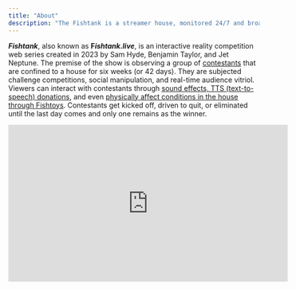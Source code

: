 ```yaml
---
title: "About"
description: "The Fishtank is a streamer house, monitored 24/7 and broadcasted live to the world. All bedrooms and common spaces are under audio and video surveillance. When the lights go out, the IR comes on. The Fishtank house never sleeps."
---
```


***Fishtank***, also known as **F*ishtank.live***, is an interactive reality competition web series created in 2023 by Sam Hyde, Benjamin Taylor, and Jet Neptune. The premise of the show is observing a group of [contestants](https://fishtanklive.mintlify.app/pages/contestants) that are confined to a house for six weeks (or 42 days). They are subjected challenge competitions, social manipulation, and real-time audience vitriol. Viewers can interact with contestants through [sound effects, TTS (text-to-speech) donations](https://fishtanklive.mintlify.app/pages/site/tts-sfx), and even [physically affect conditions in the house through Fishtoys](https://fishtanklive.mintlify.app/pages/site/fishtoys). Contestants get kicked off, driven to quit, or eliminated until the last day comes and only one remains as the winner.

<iframe width="560" height="315" src="https://www.youtube.com/embed/geUJ6Ikjh_0?si=FQjoNVaED_DgKb1v" title="YouTube video player" frameborder="0" allow="accelerometer; autoplay; clipboard-write; encrypted-media; gyroscope; picture-in-picture; web-share" referrerpolicy="strict-origin-when-cross-origin" allowfullscreen />